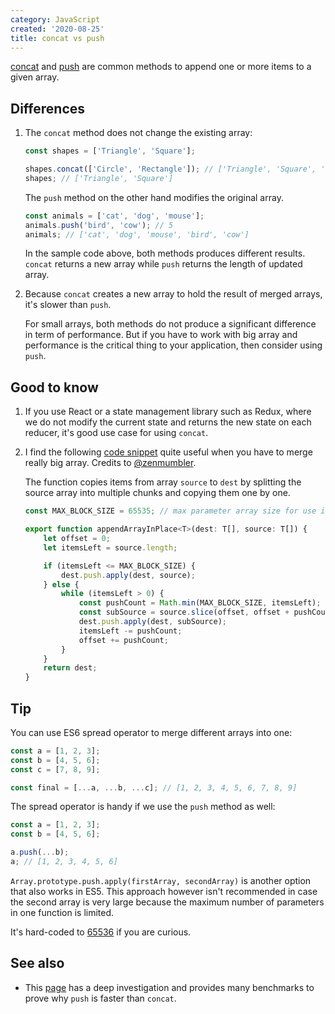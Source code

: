 ```yaml
---
category: JavaScript
created: '2020-08-25'
title: concat vs push
---
```


[concat](https://developer.mozilla.org/en-US/docs/Web/JavaScript/Reference/Global_Objects/Array/concat) and
[push](https://developer.mozilla.org/en-US/docs/Web/JavaScript/Reference/Global_Objects/Array/push) are common methods to append one
or more items to a given array.

## Differences

1. The `concat` method does not change the existing array:

    ```js
    const shapes = ['Triangle', 'Square'];

    shapes.concat(['Circle', 'Rectangle']); // ['Triangle', 'Square', 'Circle', 'Rectangle']
    shapes; // ['Triangle', 'Square']
    ```

    The `push` method on the other hand modifies the original array.

    ```js
    const animals = ['cat', 'dog', 'mouse'];
    animals.push('bird', 'cow'); // 5
    animals; // ['cat', 'dog', 'mouse', 'bird', 'cow']
    ```

    In the sample code above, both methods produces different results. `concat` returns a new array while `push` returns the length of updated array.

2. Because `concat` creates a new array to hold the result of merged arrays, it's slower than `push`.

    For small arrays, both methods do not produce a significant difference in term of performance.
    But if you have to work with big array and performance is the critical thing to your application, then consider using `push`.

## Good to know

1. If you use React or a state management library such as Redux, where we do not modify the current state and returns the new state on each reducer,
   it's good use case for using `concat`.

2. I find the following [code snippet](https://github.com/stardazed/stardazed/blob/master/src/core/buffer.ts) quite useful when you have to merge really big array. Credits to [@zenmumbler](https://twitter.com/zenmumbler).

    The function copies items from array `source` to `dest` by splitting the source array into multiple chunks and copying them one by one.

    ```js
    const MAX_BLOCK_SIZE = 65535; // max parameter array size for use in Webkit

    export function appendArrayInPlace<T>(dest: T[], source: T[]) {
        let offset = 0;
        let itemsLeft = source.length;

        if (itemsLeft <= MAX_BLOCK_SIZE) {
            dest.push.apply(dest, source);
        } else {
            while (itemsLeft > 0) {
                const pushCount = Math.min(MAX_BLOCK_SIZE, itemsLeft);
                const subSource = source.slice(offset, offset + pushCount);
                dest.push.apply(dest, subSource);
                itemsLeft -= pushCount;
                offset += pushCount;
            }
        }
        return dest;
    }
    ```

## Tip

You can use ES6 spread operator to merge different arrays into one:

```js
const a = [1, 2, 3];
const b = [4, 5, 6];
const c = [7, 8, 9];

const final = [...a, ...b, ...c]; // [1, 2, 3, 4, 5, 6, 7, 8, 9]
```

The spread operator is handy if we use the `push` method as well:

```js
const a = [1, 2, 3];
const b = [4, 5, 6];

a.push(...b);
a; // [1, 2, 3, 4, 5, 6]
```

`Array.prototype.push.apply(firstArray, secondArray)` is another option that also works in ES5. This approach however isn't recommended in case the second array is very large because the maximum number of parameters in one function is limited.

It's hard-coded to [65536](https://bugs.webkit.org/show_bug.cgi?id=80797) if you are curious.

## See also

-   This [page](https://dev.to/uilicious/javascript-array-push-is-945x-faster-than-array-concat-1oki) has a deep investigation and provides many benchmarks to prove why `push` is faster than `concat`.
